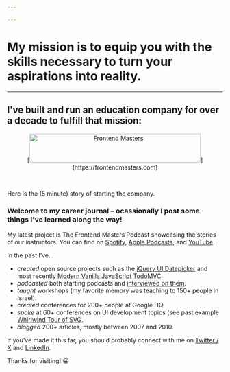 ```yaml
---

---
```


# My mission is to equip you with the skills necessary to turn your aspirations into reality.

-----

## I've built and run an education company for over a decade to fulfill that mission:

<center style="padding-bottom:30px">[<img src="https://static.frontendmasters.com/assets/brand/logos/full-vector.svg" alt="Frontend Masters" width="400" height="67" />](https://frontendmasters.com)</center>

Here is the (5 minute) story of starting the company.

<YouTube id="KL5vEhdFpgQ" poster="https://i.ytimg.com/vi/KL5vEhdFpgQ/maxresdefault.jpg" params="controls=1" />

### Welcome to my career journal – ocassionally I post some things I've learned along the way!

My latest project is The Frontend Masters Podcast showcasing the stories of our instructors. You can find on [Spotify](https://open.spotify.com/show/6El1Q4QV8OTAJVY2DWKMbo), [Apple Podcasts](https://podcasts.apple.com/gb/podcast/the-frontend-masters-podcast/id1710458565), and [YouTube](https://www.youtube.com/playlist?list=PLum3CyP95edxwLIHenKw0nMHlfvr76ZSU).

In the past I’ve…

- _created_ open source projects such as the [jQuery UI Datepicker](https://jqueryui.com/datepicker/) and most recently [Modern Vanilla JavaScript TodoMVC](https://github.com/1Marc/todomvc-vanillajs-2022)
- _podcasted_ both starting podcasts and [interviewed on them](/podcasts).
- _taught_ workshops (my favorite memory was teaching to 150+ people in Israel).
- _created_ conferences for 200+ people at Google HQ.
- _spoke_ at 60+ conferences on UI development topics (see past example [Whirlwind Tour of SVG](https://www.youtube.com/watch?v=a2K_pOp2ydQ).
- _blogged_ 200+ articles, mostly between 2007 and 2010.

If you've made it this far, you should probably connect with me on [Twitter / X](https://twitter.com/1marc) and [LinkedIn](http://www.linkedin.com/in/1marc).

Thanks for visiting! 😀
